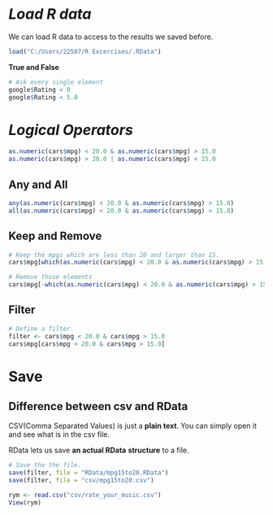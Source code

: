 # *Load R data*

We can load R data to access to the results we saved before.

```r
load("C:/Users/22507/R Excercises/.RData")
```

**True and False**

```r
# Ask every single element
google$Rating < 0
google$Rating < 5.0
```

# *Logical Operators*

```r
as.numeric(cars$mpg) < 20.0 & as.numeric(cars$mpg) > 15.0
as.numeric(cars$mpg) > 20.0 | as.numeric(cars$mpg) < 15.0
```

## **Any and All**

```r
any(as.numeric(cars$mpg) < 20.0 & as.numeric(cars$mpg) > 15.0)
all(as.numeric(cars$mpg) < 20.0 & as.numeric(cars$mpg) > 15.0)
```

## **Keep and Remove**

```r
# Keep the mpgs which are less than 20 and larger than 15.
cars$mpg[which(as.numeric(cars$mpg) < 20.0 & as.numeric(cars$mpg) > 15.0)]

# Remove those elements
cars$mpg[-which(as.numeric(cars$mpg) < 20.0 & as.numeric(cars$mpg) > 15.0)]
```

## Filter

```r
# Define a filter.
filter <- cars$mpg < 20.0 & cars$mpg > 15.0
cars$mpg[cars$mpg < 20.0 & cars$mpg > 15.0]
```

# Save

## Difference between csv and RData

CSV(Comma Separated Values) is just a **plain text**. You can simply open it and see what is in the csv file.

RData lets us save **an actual RData** **structure** to a file.

```r
# Save the the file.
save(filter, file = "RData/mpg15to20.RData")
save(filter, file = "csv/mpg15to20.csv")
```

```r
rym <- read.csv("csv/rate_your_music.csv")
View(rym)
```

